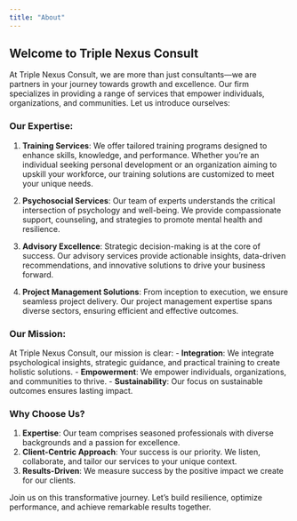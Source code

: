 ```yaml
---
title: "About"
---
```




## **Welcome to Triple Nexus Consult**

At Triple Nexus Consult, we are more than just consultants—we are partners in your journey towards growth and excellence. Our firm specializes in providing a range of services that empower individuals, organizations, and communities. Let us introduce ourselves:

### **Our Expertise:**

1. **Training Services**: We offer tailored training programs designed to enhance skills, knowledge, and performance. Whether you're an individual seeking personal development or an organization aiming to upskill your workforce, our training solutions are customized to meet your unique needs.

2. **Psychosocial Services**: Our team of experts understands the critical intersection of psychology and well-being. We provide compassionate support, counseling, and strategies to promote mental health and resilience.

3. **Advisory Excellence**: Strategic decision-making is at the core of success. Our advisory services provide actionable insights, data-driven recommendations, and innovative solutions to drive your business forward.

4. **Project Management Solutions**: From inception to execution, we ensure seamless project delivery. Our project management expertise spans diverse sectors, ensuring efficient and effective outcomes.

### **Our Mission:**

At Triple Nexus Consult, our mission is clear:
- **Integration**: We integrate psychological insights, strategic guidance, and practical training to create holistic solutions.
- **Empowerment**: We empower individuals, organizations, and communities to thrive.
- **Sustainability**: Our focus on sustainable outcomes ensures lasting impact.

### **Why Choose Us?**

1. **Expertise**: Our team comprises seasoned professionals with diverse backgrounds and a passion for excellence.
2. **Client-Centric Approach**: Your success is our priority. We listen, collaborate, and tailor our services to your unique context.
3. **Results-Driven**: We measure success by the positive impact we create for our clients.

Join us on this transformative journey. Let's build resilience, optimize performance, and achieve remarkable results together.

